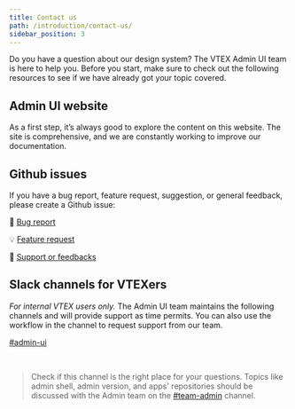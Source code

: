 ```yaml
---
title: Contact us
path: /introduction/contact-us/
sidebar_position: 3
---
```


Do you have a question about our design system? The VTEX Admin UI team is here to help you. Before you start, make sure to check out the following resources to see if we have already got your topic covered.

## Admin UI website

As a first step, it’s always good to explore the content on this website. The site is comprehensive, and we are constantly working to improve our documentation.

## Github issues

If you have a bug report, feature request, suggestion, or general feedback, please create a Github issue:

🐞 [Bug report](https://github.com/vtex/admin-ui/issues/new?assignees=&labels=&template=bug_report.md)<br />

💡 [Feature request](https://github.com/vtex/admin-ui/issues/new?assignees=&labels=&template=feature_request.md)<br />

💬 [Support or feedbacks](https://github.com/vtex/admin-ui/issues/new?assignees=&labels=&template=support-question.md)

## Slack channels for VTEXers

_For internal VTEX users only._ The Admin UI team maintains the following channels and will provide support as time permits. You can also use the workflow in the channel to request support from our team.

[#admin-ui](https://vtex.slack.com/archives/C01DVTFA4VA)<br />

<br />

> Check if this channel is the right place for your questions. Topics like admin shell, admin version, and apps' repositories should be discussed with the Admin team on the [#team-admin](https://vtex.slack.com/archives/C0170C2TTDY) channel.
